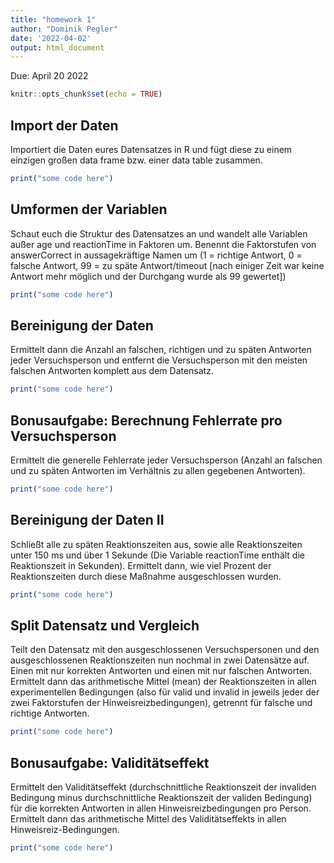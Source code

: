 ```yaml
---
title: "homework 1"
author: "Dominik Pegler"
date: '2022-04-02'
output: html_document
---
```


Due: April 20 2022

```r
knitr::opts_chunk$set(echo = TRUE)
```

## Import der Daten

Importiert die Daten eures Datensatzes in R und fügt diese zu einem einzigen großen data frame bzw. einer data table zusammen.

```r
print("some code here")
```

## Umformen der Variablen

Schaut euch die Struktur des Datensatzes an und wandelt alle Variablen außer age und reactionTime in Faktoren um. Benennt die Faktorstufen von answerCorrect in aussagekräftige Namen um (1 = richtige Antwort, 0 = falsche Antwort, 99 = zu späte Antwort/timeout [nach einiger Zeit war keine Antwort mehr möglich und der Durchgang wurde als 99 gewertet])

```r
print("some code here")
```

## Bereinigung der Daten

Ermittelt dann die Anzahl an falschen, richtigen und zu späten Antworten jeder Versuchsperson und entfernt die Versuchsperson mit den meisten falschen Antworten komplett aus dem Datensatz.

```r
print("some code here")
```

## Bonusaufgabe: Berechnung Fehlerrate pro Versuchsperson

Ermittelt die generelle Fehlerrate jeder Versuchsperson (Anzahl an falschen und zu späten Antworten im Verhältnis zu allen gegebenen Antworten).

```r
print("some code here")
```

## Bereinigung der Daten II

Schließt alle zu späten Reaktionszeiten aus, sowie alle Reaktionszeiten unter 150 ms und über 1 Sekunde (Die Variable reactionTime enthält die Reaktionszeit in Sekunden). Ermittelt dann, wie viel Prozent der Reaktionszeiten durch diese Maßnahme ausgeschlossen wurden.

```r
print("some code here")
```

## Split Datensatz und Vergleich

Teilt den Datensatz mit den ausgeschlossenen Versuchspersonen und den ausgeschlossenen Reaktionszeiten nun nochmal in zwei Datensätze auf. Einen mit nur korrekten Antworten und einen mit nur falschen Antworten. Ermittelt dann das arithmetische Mittel (mean) der Reaktionszeiten in allen experimentellen Bedingungen (also für valid und invalid in jeweils jeder der zwei Faktorstufen der Hinweisreizbedingungen), getrennt für falsche und richtige Antworten.

```r
print("some code here")
```

## Bonusaufgabe: Validitätseffekt

Ermittelt den Validitätseffekt (durchschnittliche Reaktionszeit der invaliden Bedingung minus durchschnittliche Reaktionszeit der validen Bedingung) für die korrekten Antworten in allen Hinweisreizbedingungen pro Person. Ermittelt dann das arithmetische Mittel des Validitätseffekts in allen Hinweisreiz-Bedingungen.

```r
print("some code here")
```